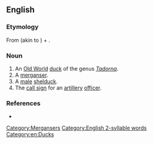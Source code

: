 {{also|Sheldrake}}
==English==

===Etymology===
From {{der|en|enm|sheld-||parti-colored}} (akin to {{cog|dum|shillede}}) + {{m|en|drake||male duck}}.

===Noun===
{{en-noun}}

# An [[Old World]] [[duck]] of the genus ''[[Tadorna]]''.
# A [[merganser]].
# A [[male]] [[shelduck]].
# The [[call sign]] for an [[artillery]] [[officer]].

===References===
* {{R:Websters}}

[[Category:Mergansers]]

[[Category:English 2-syllable words]]
[[Category:en:Ducks]]